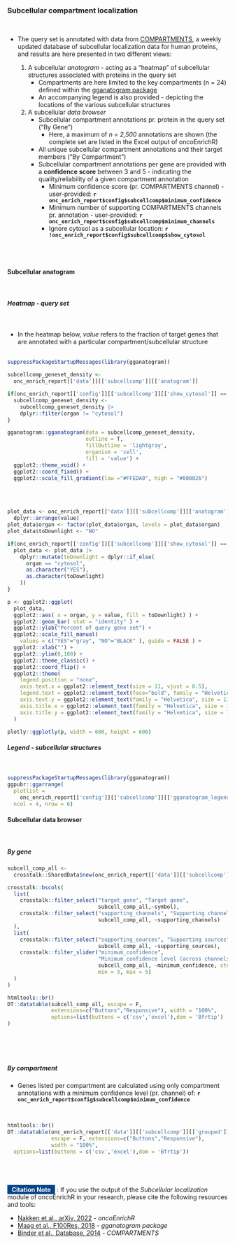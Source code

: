 ### Subcellular compartment localization 

<br>

* The query set is annotated with data from [COMPARTMENTS](https://compartments.jensenlab.org/Search), a weekly updated database of subcellular localization data for human proteins, and results are here presented in two different views:

   1. A subcellular _anatogram_ - acting as a "heatmap" of subcellular structures associated with proteins in the query set
       * Compartments are here limited to the key compartments (n = 24) defined within the [gganatogram package](https://github.com/jespermaag/gganatogram#cellular-structures)
       * An accompanying legend is also provided - depicting the locations of the various subcellular structures
   2. A subcellular _data browser_
       * Subcellular compartment annotations pr. protein in the query set ("By Gene")
          * Here, a maximum of _n = 2,500_ annotations are shown (the complete set are listed in the Excel output of oncoEnrichR)
       * All unique subcellular compartment annotations and their target members ("By Compartment")
       * Subcellular compartment annotations per gene are provided with a __confidence score__ between 3 and 5 - indicating the quality/reliability of a given compartment annotation
          * Minimum confidence score (pr. COMPARTMENTS channel) - user-provided: __`r onc_enrich_report$config$subcellcomp$minimum_confidence`__
          * Minimum number of supporting COMPARTMENTS channels pr. annotation - user-provided: __`r onc_enrich_report$config$subcellcomp$minimum_channels`__
          * Ignore cytosol as a subcellular location: __`r !onc_enrich_report$config$subcellcomp$show_cytosol`__

<br><br>


#### Subcellular anatogram {.tabset}
<br>

##### Heatmap - query set
<br>

* In the heatmap below, *value* refers to the fraction of target genes that are annotated with a particular compartment/subcellular structure
<br><br>

```r

suppressPackageStartupMessages(library(gganatogram))

subcellcomp_geneset_density <- 
  onc_enrich_report[['data']][['subcellcomp']][['anatogram']]

if(onc_enrich_report[['config']][['subcellcomp']][['show_cytosol']] == F){
  subcellcomp_geneset_density <- 
    subcellcomp_geneset_density |>
    dplyr::filter(organ != "cytosol")
}

gganatogram::gganatogram(data = subcellcomp_geneset_density,
                         outline = T,
                         fillOutline = 'lightgray',
                         organism = 'cell',
                         fill = 'value') +
  ggplot2::theme_void() +
  ggplot2::coord_fixed() +
  ggplot2::scale_fill_gradient(low ="#FFEDA0", high = "#800026")

```
<br><br>

```r

plot_data <- onc_enrich_report[['data']][['subcellcomp']][['anatogram']] |>
  dplyr::arrange(value)
plot_data$organ <- factor(plot_data$organ, levels = plot_data$organ)
plot_data$toDownlight <- "NO"

if(onc_enrich_report[['config']][['subcellcomp']][['show_cytosol']] == F){
  plot_data <- plot_data |>
    dplyr::mutate(toDownlight = dplyr::if_else(
      organ == "cytosol",
      as.character("YES"),
      as.character(toDownlight)
    ))
}

p <- ggplot2::ggplot(
  plot_data, 
  ggplot2::aes( x = organ, y = value, fill = toDownlight) ) +
  ggplot2::geom_bar( stat = "identity" ) +
  ggplot2::ylab("Percent of query gene set") +
  ggplot2::scale_fill_manual(
    values = c("YES"="gray", "NO"="BLACK" ), guide = FALSE ) +
  ggplot2::xlab("") +
  ggplot2::ylim(0,100) +
  ggplot2::theme_classic() +
  ggplot2::coord_flip() +
  ggplot2::theme(
    legend.position = "none",
    axis.text.x = ggplot2::element_text(size = 11, vjust = 0.5),
    legend.text = ggplot2::element_text(face="bold", family = "Helvetica", size = 11),
    axis.text.y = ggplot2::element_text(family = "Helvetica", size = 11),
    axis.title.x = ggplot2::element_text(family = "Helvetica", size = 11),
    axis.title.y = ggplot2::element_text(family = "Helvetica", size = 11)
  )

plotly::ggplotly(p, width = 600, height = 600)

```


##### Legend - subcellular structures
<br>
```r

suppressPackageStartupMessages(library(gganatogram))
ggpubr::ggarrange(
  plotlist = 
    onc_enrich_report[['config']][['subcellcomp']][['gganatogram_legend']][1:24], 
  ncol = 4, nrow = 6)

```

#### Subcellular data browser{.tabset}
<br>

##### By gene

```r

subcell_comp_all <- 
  crosstalk::SharedData$new(onc_enrich_report[['data']][['subcellcomp']][['all']])

crosstalk::bscols(
  list(
    crosstalk::filter_select("target_gene", "Target gene", 
                             subcell_comp_all,~symbol),
    crosstalk::filter_select("supporting_channels", "Supporting channels", 
                             subcell_comp_all, ~supporting_channels)
  ),
  list(
    crosstalk::filter_select("supporting_sources", "Supporting sources", 
                             subcell_comp_all, ~supporting_sources),
    crosstalk::filter_slider("minimum_confidence", 
                             "Minimum confidence level (across channels)", 
                             subcell_comp_all, ~minimum_confidence, step = 1, 
                             min = 3, max = 5)
  )
)

htmltools::br()
DT::datatable(subcell_comp_all, escape = F, 
              extensions=c("Buttons","Responsive"), width = "100%",
              options=list(buttons = c('csv','excel'),dom = 'Bfrtip')
)


```
<br><br><br>

##### By compartment

* Genes listed per compartment are calculated using only compartment annotations with a minimum confidence level (pr. channel) of: __`r onc_enrich_report$config$subcellcomp$minimum_confidence`__

<br>

```r

htmltools::br()
DT::datatable(onc_enrich_report[['data']][['subcellcomp']][['grouped']], 
              escape = F, extensions=c("Buttons","Responsive"), 
              width = "100%",
  options=list(buttons = c('csv','excel'),dom = 'Bfrtip'))


```
<br><br>

### {.unlisted .unnumbered .toc-ignore}

<span style="font-size: 100%; padding: 2px; background-color:#014587; color:white">&nbsp;&nbsp;<b>Citation Note</b>&nbsp;&nbsp;</span> : If you use the output of the *Subcellular localization* module of oncoEnrichR in your research, please cite the following resources and tools:

 * [Nakken et al., arXiv, 2022](https://arxiv.org/abs/2107.13247) - *oncoEnrichR*
 * [Maag et al., F100Res, 2018](https://pubmed.ncbi.nlm.nih.gov/30467523) - *gganatogram package*
 * [Binder et al., Database, 2014](https://pubmed.ncbi.nlm.nih.gov/34529928/) - *COMPARTMENTS*


<br><br>




